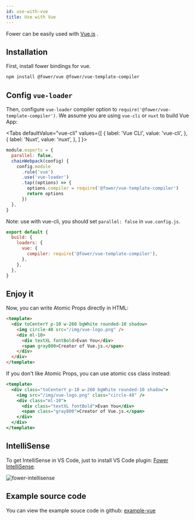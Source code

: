 ```yaml
---
id: use-with-vue
title: Use with Vue
---
```


Fower can be easily used with [Vue.js](https://vuejs.org/) .

## Installation

First, install fower bindings for vue.

```bash npm2yarn
npm install @fower/vue @fower/vue-template-compiler
```

## Config `vue-loader`

Then, configure `vue-loader` compiler option to `require('@fower/vue-template-compiler')`. We assume you are using `vue-cli` or `nuxt` to build Vue App:

<Tabs
  defaultValue="vue-cli"
  values={[
    { label: 'Vue CLI', value: 'vue-cli', },
    { label: 'Nuxt', value: 'nuxt', },
  ]
}>
<TabItem value="vue-cli">

```js title="vue.config.js"
module.exports = {
  parallel: false,
  chainWebpack(config) {
    config.module
      .rule('vue')
      .use('vue-loader')
      .tap((options) => {
        options.compiler = require('@fower/vue-template-compiler')
        return options
      })
  },
}
```

Note: use with vue-cli, you should set `parallel: false` in `vue.config.js`.

</TabItem>
<TabItem value="nuxt">

```js title="nuxt.config.js"
export default {
  build: {
    loaders: {
      vue: {
        compiler: require('@fower/vue-template-compiler'),
      },
    },
  },
}
```

</TabItem>
</Tabs>

## Enjoy it

Now, you can write Atomic Props directly in HTML:

```html
<template>
  <div toCenterY p-10 w-260 bgWhite rounded-10 shadow>
    <img circle-48 src="/img/vue-logo.png" />
    <div ml-10>
      <div textXL fontBold>Evan You</div>
      <span gray800>Creator of Vue.js.</span>
    </div>
  </div>
</template>
```

If you don't like Atomic Props, you can use atomic css class instead:

```jsx
<template>
  <div class="toCenterY p-10 w-260 bgWhite rounded-10 shadow">
    <img src="/img/vue-logo.png" class="circle-48" />
    <div class="ml-10">
      <div class="textXL fontBold">Evan You</div>
      <span class="gray800">Creator of Vue.js.</span>
    </div>
  </div>
</template>
```

## IntelliSense

To get IntelliSense in VS Code, just to install VS Code plugin: [Fower IntelliSense](https://code.visualstudio.com/docs/editor/intellisense).

![fower-intellisense](/img/fower-intellisense.png)

## Example source code

You can view the example souce code in github: [example-vue](https://github.com/forsigner/fower/tree/master/examples/example-vue)
